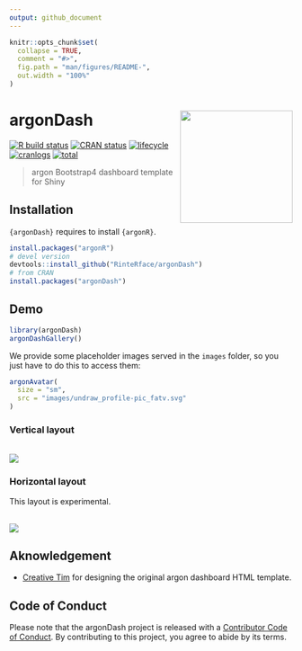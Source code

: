 ```yaml
---
output: github_document
---
```


<!-- README.md is generated from README.Rmd. Please edit that file -->

```r
knitr::opts_chunk$set(
  collapse = TRUE,
  comment = "#>",
  fig.path = "man/figures/README-",
  out.width = "100%"
)
```

# argonDash <img src="http://www.rinterface.com/inst/images/argonDash.svg" width=200 align="right" />

[![R build status](https://github.com/RinteRface/argonDash/workflows/R-CMD-check/badge.svg)](https://github.com/RinteRface/argonDash/actions)
[![CRAN status](https://www.r-pkg.org/badges/version/argonDash)](https://cran.r-project.org/package=argonDash)
[![lifecycle](https://img.shields.io/badge/lifecycle-maturing-ff69b4.svg)](https://www.tidyverse.org/lifecycle/#maturing)
[![cranlogs](https://cranlogs.r-pkg.org/badges/argonDash)](https://cran.r-project.org/package=argonDash)
[![total](https://cranlogs.r-pkg.org/badges/grand-total/argonDash)](https://www.rpackages.io/package/argonDash)

> argon Bootstrap4 dashboard template for Shiny

## Installation

`{argonDash}` requires to install `{argonR}`.

```r
install.packages("argonR")
# devel version
devtools::install_github("RinteRface/argonDash")
# from CRAN
install.packages("argonDash")
```

## Demo

```r
library(argonDash)
argonDashGallery()
```

We provide some placeholder images served in the `images` folder, so you just have to do this to access them:

```r
argonAvatar(
  size = "sm",
  src = "images/undraw_profile-pic_fatv.svg"
)
```

### Vertical layout
<br>
<img src="man/figures/argonDashDemo.png">

### Horizontal layout

This layout is experimental.

<br>
<img src="man/figures/argonDashDemo_horizontal.png">

## Aknowledgement

* [Creative Tim](https://www.creative-tim.com/) for designing the original argon dashboard HTML template.

## Code of Conduct
  
  Please note that the argonDash project is released with a [Contributor Code of Conduct](https://contributor-covenant.org/version/2/0/CODE_OF_CONDUCT.html). By contributing to this project, you agree to abide by its terms.

